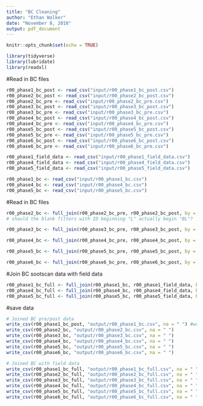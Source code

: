 ```yaml
---
title: "BC Cleaning"
author: "Ethan Walker"
date: "November 8, 2018"
output: pdf_document
---
```


```r
knitr::opts_chunk$set(echo = TRUE)
```

```r
library(tidyverse)
library(lubridate)
library(readxl)
```

#Read in BC files
```r
r00_phase1_bc_post <- read_csv("input/r00_phase1_bc_post.csv")
r00_phase2_bc_post <- read_csv("input/r00_phase2_bc_post.csv")
r00_phase2_bc_pre <- read_csv("input/r00_phase2_bc_pre.csv")
r00_phase3_bc_post <- read_csv("input/r00_phase3_bc_post.csv")
r00_phase3_bc_pre <- read_csv("input/r00_phase3_bc_pre.csv")
r00_phase4_bc_post <- read_csv("input/r00_phase4_bc_post.csv")
r00_phase4_bc_pre <- read_csv("input/r00_phase4_bc_pre.csv")
r00_phase5_bc_post <- read_csv("input/r00_phase5_bc_post.csv")
r00_phase5_bc_pre <- read_csv("input/r00_phase5_bc_pre.csv")
r00_phase6_bc_post <- read_csv("input/r00_phase6_bc_post.csv")
r00_phase6_bc_pre <- read_csv("input/r00_phase6_bc_pre.csv")

r00_phase1_field_data <- read_csv("input/r00_phase1_field_data.csv")
r00_phase4_field_data <- read_csv("input/r00_phase4_field_data.csv")
r00_phase5_field_data <- read_csv("input/r00_phase5_field_data.csv")

r00_phase1_bc <- read_csv("input/r00_phase1_bc.csv")
r00_phase4_bc <- read_csv("input/r00_phase4_bc.csv")
r00_phase5_bc <- read_csv("input/r00_phase5_bc.csv")
```

#Read in BC files
```r
r00_phase2_bc <- full_join(r00_phase2_bc_pre, r00_phase2_bc_post, by = "filter_id")
# should the blank filters with ID beginning "L" actually begin "BL"?

r00_phase3_bc <- full_join(r00_phase3_bc_pre, r00_phase3_bc_post, by = "filter_id")

r00_phase4_bc <- full_join(r00_phase4_bc_pre, r00_phase4_bc_post, by = "filter_id")

r00_phase5_bc <- full_join(r00_phase5_bc_pre, r00_phase5_bc_post, by = "filter_id")

r00_phase6_bc <- full_join(r00_phase6_bc_pre, r00_phase6_bc_post, by = "filter_id")
```

#Join BC sootscan data with field data
```r
r00_phase1_bc_full <- full_join(r00_phase1_bc, r00_phase1_field_data, by = "filter_id")
r00_phase4_bc_full <- full_join(r00_phase4_bc, r00_phase4_field_data, by = "filter_id")
r00_phase5_bc_full <- full_join(r00_phase5_bc, r00_phase5_field_data, by = "filter_id")
```


#save data
```r
# Joined BC pre/post data
write_csv(r00_phase1_bc_post, "output/r00_phase1_bc.csv", na = " ") #we didn't pre-scan for phase 1
write_csv(r00_phase2_bc, "output/r00_phase2_bc.csv", na = " ")
write_csv(r00_phase3_bc, "output/r00_phase3_bc.csv", na = " ")
write_csv(r00_phase4_bc, "output/r00_phase4_bc.csv", na = " ")
write_csv(r00_phase5_bc, "output/r00_phase5_bc.csv", na = " ")
write_csv(r00_phase6_bc, "output/r00_phase6_bc.csv", na = " ")

# Joined BC with field data
write_csv(r00_phase1_bc_full, "output/r00_phase1_bc_full.csv", na = " ") #we didn't pre-scan for phase 1
write_csv(r00_phase2_bc_full, "output/r00_phase2_bc_full.csv", na = " ")
write_csv(r00_phase3_bc_full, "output/r00_phase3_bc_full.csv", na = " ")
write_csv(r00_phase4_bc_full, "output/r00_phase4_bc_full.csv", na = " ")
write_csv(r00_phase5_bc_full, "output/r00_phase5_bc_full.csv", na = " ")
write_csv(r00_phase6_bc_full, "output/r00_phase6_bc_full.csv", na = " ")
```


